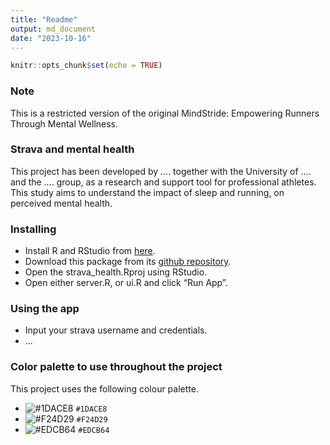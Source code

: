 ```yaml
---
title: "Readme"
output: md_document
date: "2023-10-16"
---
```


```r
knitr::opts_chunk$set(echo = TRUE)
```

### Note
This is a restricted version of the original MindStride: Empowering Runners Through Mental Wellness.

### Strava and mental health
This project has been developed by .... together with the University of .... and the .... group, as a research and support tool for professional athletes. This study aims to understand the impact of sleep and running, on perceived mental health.

### Installing

- Install R and RStudio from [here](https://posit.co/download/rstudio-desktop/). 
- Download this package from its [github repository](https://github.com/FilipeamTeixeira/mental_health_project). 
- Open the strava_health.Rproj using RStudio.
- Open either server.R, or ui.R and click "Run App".


### Using the app
- Input your strava username and credentials.
- ...

### Color palette to use throughout the project

This project uses the following colour palette. 

- ![#1DACE8](https://placehold.co/15x15/1DACE8/1DACE8.png) `#1DACE8` 
- ![#F24D29](https://placehold.co/15x15/F24D29/F24D29.png) `#F24D29` 
- ![#EDCB64](https://placehold.co/15x15/EDCB64/EDCB64.png) `#EDCB64` 